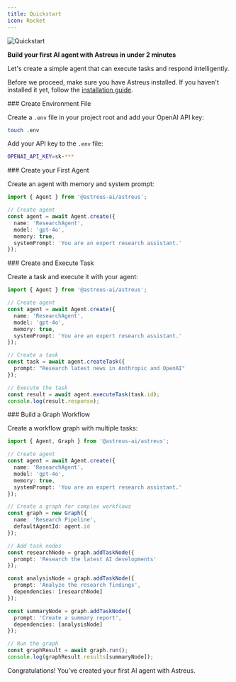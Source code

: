 ```yaml
---
title: Quickstart
icon: Rocket
---
```


![Quickstart](/docs/quickstart.webp)


**Build your first AI agent with Astreus in under 2 minutes**

Let's create a simple agent that can execute tasks and respond intelligently.

Before we proceed, make sure you have Astreus installed. If you haven't installed it yet, follow the [installation guide](/docs/framework/install).

<Steps>

<Step>
### Create Environment File

Create a `.env` file in your project root and add your OpenAI API key:

```bash
touch .env
```

Add your API key to the `.env` file:

```bash
OPENAI_API_KEY=sk-***
```
</Step>

<Step>
### Create your First Agent

Create an agent with memory and system prompt:

```typescript
import { Agent } from '@astreus-ai/astreus';

// Create agent
const agent = await Agent.create({
  name: 'ResearchAgent',
  model: 'gpt-4o',
  memory: true,
  systemPrompt: 'You are an expert research assistant.'
});
```
</Step>

<Step>
### Create and Execute Task

Create a task and execute it with your agent:

```typescript
import { Agent } from '@astreus-ai/astreus';

// Create agent
const agent = await Agent.create({
  name: 'ResearchAgent',
  model: 'gpt-4o',
  memory: true,
  systemPrompt: 'You are an expert research assistant.'
});

// Create a task
const task = await agent.createTask({
  prompt: "Research latest news in Anthropic and OpenAI"
});

// Execute the task
const result = await agent.executeTask(task.id);
console.log(result.response);
```
</Step>

<Step>
### Build a Graph Workflow

Create a workflow graph with multiple tasks:

```typescript
import { Agent, Graph } from '@astreus-ai/astreus';

// Create agent
const agent = await Agent.create({
  name: 'ResearchAgent',
  model: 'gpt-4o',
  memory: true,
  systemPrompt: 'You are an expert research assistant.'
});

// Create a graph for complex workflows
const graph = new Graph({
  name: 'Research Pipeline',
  defaultAgentId: agent.id
});

// Add task nodes
const researchNode = graph.addTaskNode({
  prompt: 'Research the latest AI developments'
});

const analysisNode = graph.addTaskNode({
  prompt: 'Analyze the research findings',
  dependencies: [researchNode]
});

const summaryNode = graph.addTaskNode({
  prompt: 'Create a summary report',
  dependencies: [analysisNode]
});

// Run the graph
const graphResult = await graph.run();
console.log(graphResult.results[summaryNode]);
```
</Step>

</Steps>

Congratulations! You've created your first AI agent with Astreus.